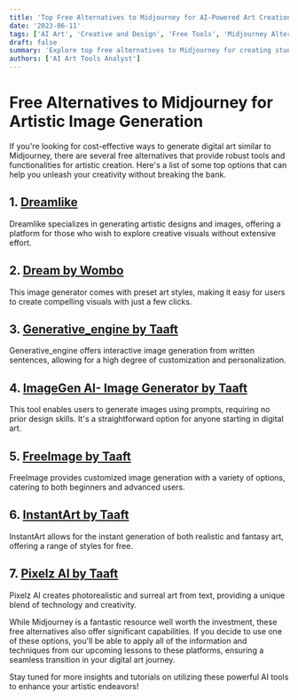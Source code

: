 ```yaml
---
title: 'Top Free Alternatives to Midjourney for AI-Powered Art Creation'
date: '2023-06-11'
tags: ['AI Art', 'Creative and Design', 'Free Tools', 'Midjourney Alternatives']
draft: false
summary: 'Explore top free alternatives to Midjourney for creating stunning AI-powered digital artwork. This guide lists platforms that offer similar features for artistic image generation, helping you find the best tool for your needs without spending a dime.'
authors: ['AI Art Tools Analyst']
---
```


# Free Alternatives to Midjourney for Artistic Image Generation

If you're looking for cost-effective ways to generate digital art similar to Midjourney, there are several free alternatives that provide robust tools and functionalities for artistic creation. Here's a list of some top options that can help you unleash your creativity without breaking the bank.

## 1. [**Dreamlike**](https://dreamlike.art/?ref=theresanaiforthat)
Dreamlike specializes in generating artistic designs and images, offering a platform for those who wish to explore creative visuals without extensive effort.

## 2. [**Dream by Wombo**](https://dream.ai/create)
This image generator comes with preset art styles, making it easy for users to create compelling visuals with just a few clicks.

## 3. [**Generative_engine by Taaft**](https://taaft.com/ai/generative-engine/?ref=search&term=generative+image+creation&from=chatgpt)
Generative_engine offers interactive image generation from written sentences, allowing for a high degree of customization and personalization.

## 4. [**ImageGen AI- Image Generator by Taaft**](https://taaft.com/ai/imagegen-ai-image-generator/?ref=search&term=generative+image+creation&from=chatgpt)
This tool enables users to generate images using prompts, requiring no prior design skills. It's a straightforward option for anyone starting in digital art.

## 5. [**FreeImage by Taaft**](https://taaft.com/ai/freeimage/?ref=search&term=generative+image+creation&from=chatgpt)
FreeImage provides customized image generation with a variety of options, catering to both beginners and advanced users.

## 6. [**InstantArt by Taaft**](https://taaft.com/ai/instantart/?ref=search&term=generative+image+creation&from=chatgpt)
InstantArt allows for the instant generation of both realistic and fantasy art, offering a range of styles for free.

## 7. [**Pixelz AI by Taaft**](https://taaft.com/ai/pixelz-ai/?ref=search&term=generative+image+creation&from=chatgpt)
Pixelz AI creates photorealistic and surreal art from text, providing a unique blend of technology and creativity.

While Midjourney is a fantastic resource well worth the investment, these free alternatives also offer significant capabilities. If you decide to use one of these options, you'll be able to apply all of the information and techniques from our upcoming lessons to these platforms, ensuring a seamless transition in your digital art journey.

Stay tuned for more insights and tutorials on utilizing these powerful AI tools to enhance your artistic endeavors!

